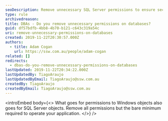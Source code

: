 ```yaml
---
seoDescription: Remove unnecessary SQL Server permissions to ensure secure and efficient database operations.
type: rule
archivedreason:
title: DBAs - Do you remove unnecessary permissions on databases?
guid: df57bdfb-4bb8-4b70-b121-c643c319a54c
uri: remove-unnecessary-permissions-on-databases
created: 2019-11-22T20:30:57.000Z
authors:
  - title: Adam Cogan
    url: https://ssw.com.au/people/adam-cogan
related: []
redirects:
  - dbas-do-you-remove-unnecessary-permissions-on-databases
lastUpdated: 2019-11-22T20:34:22.000Z
lastUpdatedBy: TiagoAraujo
lastUpdatedByEmail: TiagoAraujo@ssw.com.au
createdBy: TiagoAraujo
createdByEmail: TiagoAraujo@ssw.com.au
---
```


<introEmbed
  body={<>
What goes for permissions to Windows objects also goes for SQL Server objects. Remove all permissions but the bare minimum required to operate your application.
  </>}
/>
